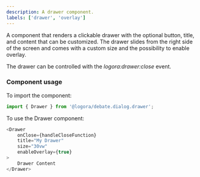 ```yaml
---
description: A drawer component.
labels: ['drawer', 'overlay']
---
```



A component that renders a clickable drawer with the optional button, title, and content that can be customized. 
The drawer slides from the right side of the screen and comes with a custom size and the possibility to enable overlay.

The drawer can be controlled with the *logora:drawer:close* event.

### Component usage

To import the component:
```js
import { Drawer } from '@logora/debate.dialog.drawer';
```

To use the Drawer component:

```js
<Drawer 
    onClose={handleCloseFunction}
    title="My Drawer"
    size="30vw"
    enableOverlay={true}
>
    Drawer Content
</Drawer>
```